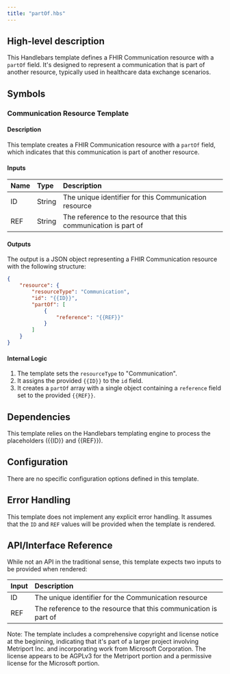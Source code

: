 ```yaml
---
title: "partOf.hbs"
---
```


## High-level description
This Handlebars template defines a FHIR Communication resource with a `partOf` field. It's designed to represent a communication that is part of another resource, typically used in healthcare data exchange scenarios.

## Symbols

### Communication Resource Template
#### Description
This template creates a FHIR Communication resource with a `partOf` field, which indicates that this communication is part of another resource.

#### Inputs
| Name | Type | Description |
|:-----|:-----|:------------|
| ID | String | The unique identifier for this Communication resource |
| REF | String | The reference to the resource that this communication is part of |

#### Outputs
The output is a JSON object representing a FHIR Communication resource with the following structure:
```json
{
    "resource": {
        "resourceType": "Communication",
        "id": "{{ID}}",
        "partOf": [
            {
                "reference": "{{REF}}"
            }
        ]
    }
}
```

#### Internal Logic
1. The template sets the `resourceType` to "Communication".
2. It assigns the provided `{{ID}}` to the `id` field.
3. It creates a `partOf` array with a single object containing a `reference` field set to the provided `{{REF}}`.

## Dependencies
This template relies on the Handlebars templating engine to process the placeholders ({{ID}} and {{REF}}).

## Configuration
There are no specific configuration options defined in this template.

## Error Handling
This template does not implement any explicit error handling. It assumes that the `ID` and `REF` values will be provided when the template is rendered.

## API/Interface Reference
While not an API in the traditional sense, this template expects two inputs to be provided when rendered:

| Input | Description |
|:------|:------------|
| ID    | The unique identifier for the Communication resource |
| REF   | The reference to the resource that this communication is part of |

Note: The template includes a comprehensive copyright and license notice at the beginning, indicating that it's part of a larger project involving Metriport Inc. and incorporating work from Microsoft Corporation. The license appears to be AGPLv3 for the Metriport portion and a permissive license for the Microsoft portion.